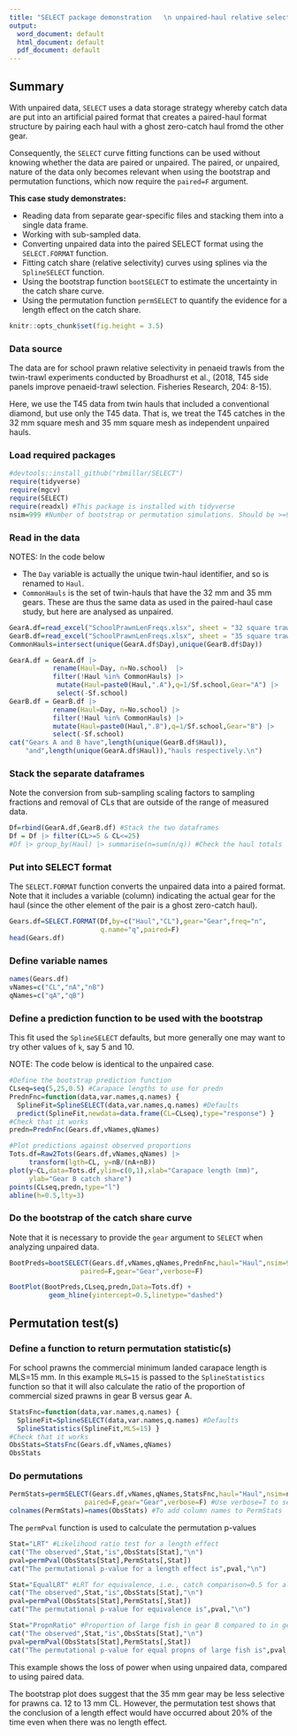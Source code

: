 ```yaml
---
title: "SELECT package demonstration   \n unpaired-haul relative selectivity "
output:
  word_document: default
  html_document: default
  pdf_document: default
---
```


## Summary

With unpaired data, `SELECT` uses a data storage strategy whereby catch
data are put into an artificial paired format that creates a
paired-haul format structure by pairing each haul with a ghost zero-catch haul 
fromd the other gear.

Consequently, the `SELECT` curve fitting functions can be used without knowing
whether the data are paired or unpaired. 
The paired, or unpaired, nature of the data only becomes relevant
when using the bootstrap and permutation functions, 
which now require the `paired=F` argument.

**This case study demonstrates:**

-   Reading data from separate gear-specific files and stacking them into a
    single data frame.
-   Working with sub-sampled data.
-   Converting unpaired data into the paired SELECT format using the
    `SELECT.FORMAT` function. 
-   Fitting catch share (relative selectivity) curves using splines 
    via the `SplineSELECT` function.
-   Using the bootstrap function `bootSELECT` to estimate the uncertainty in the
    catch share curve.
-   Using the permutation function `permSELECT` to quantify the evidence for a 
    length effect on the catch share.

```r
knitr::opts_chunk$set(fig.height = 3.5)
```

### Data source

The data are for school prawn relative selectivity in penaeid trawls from the
twin-trawl experiments conducted by Broadhurst et al., (2018, 
T45 side panels improve penaeid-trawl selection. Fisheries Research, 204: 8-15). 

Here, we use the T45 data from twin hauls that included a conventional
diamond, but use only the T45 data. 
That is, we treat the T45 catches in the 32 mm square mesh and 35 mm square mesh
as independent unpaired hauls.

### Load required packages

```r
#devtools::install_github("rbmillar/SELECT")
require(tidyverse)
require(mgcv)
require(SELECT)
require(readxl) #This package is installed with tidyverse
nsim=999 #Number of bootstrap or permutation simulations. Should be >=999 in practice.
```

### Read in the data
  
NOTES: In the code below

- The `Day` variable is actually the unique twin-haul identifier, 
and so is renamed to `Haul`.
- `CommonHauls` is the set of twin-hauls that have the 32 mm and 35 mm gears. 
These are thus the same data as used in the paired-haul case study, 
but here are analysed as unpaired.


```r
GearA.df=read_excel("SchoolPrawnLenFreqs.xlsx", sheet = "32 square trawl")
GearB.df=read_excel("SchoolPrawnLenFreqs.xlsx", sheet = "35 square trawl")
CommonHauls=intersect(unique(GearA.df$Day),unique(GearB.df$Day))

GearA.df = GearA.df |> 
           rename(Haul=Day, n=No.school)  |>  
           filter(!Haul %in% CommonHauls) |> 
            mutate(Haul=paste0(Haul,".A"),q=1/Sf.school,Gear="A") |> 
            select(-Sf.school)
GearB.df = GearB.df |>  
           rename(Haul=Day, n=No.school) |> 
           filter(!Haul %in% CommonHauls) |> 
           mutate(Haul=paste0(Haul,".B"),q=1/Sf.school,Gear="B") |>
           select(-Sf.school)
cat("Gears A and B have",length(unique(GearB.df$Haul)),
    "and",length(unique(GearA.df$Haul)),"hauls respectively.\n")
```

### Stack the separate dataframes

Note the conversion from sub-sampling scaling factors to sampling fractions
and removal of CLs that are outside of the range of measured data.

```r
Df=rbind(GearA.df,GearB.df) #Stack the two dataframes
Df = Df |> filter(CL>=5 & CL<=25) 
#Df |> group_by(Haul) |> summarise(n=sum(n/q)) #Check the haul totals
```
### Put into SELECT format

The `SELECT.FORMAT` function converts the unpaired data into a paired format.
Note that it includes a variable (column) indicating the actual gear for the
haul (since the other element of the pair is a ghost zero-catch haul).

```r
Gears.df=SELECT.FORMAT(Df,by=c("Haul","CL"),gear="Gear",freq="n",
                       q.name="q",paired=F)
head(Gears.df)
```



### Define variable names
```r
names(Gears.df)
vNames=c("CL","nA","nB")
qNames=c("qA","qB")
```

###  Define a prediction function to be used with the bootstrap

This fit used the `SplineSELECT` defaults, but more generally one may want
to try other values of `k`, say 5 and 10. 

NOTE: The code below is identical to the unpaired case.

```r
#Define the bootstrap prediction function
CLseq=seq(5,25,0.5) #Carapace lengths to use for predn
PrednFnc=function(data,var.names,q.names) {
  SplineFit=SplineSELECT(data,var.names,q.names) #Defaults
  predict(SplineFit,newdata=data.frame(CL=CLseq),type="response") }
#Check that it works
predn=PrednFnc(Gears.df,vNames,qNames)

#Plot predictions against observed proportions
Tots.df=Raw2Tots(Gears.df,vNames,qNames) |> 
     transform(lgth=CL, y=nB/(nA+nB))
plot(y~CL,data=Tots.df,ylim=c(0,1),xlab="Carapace length (mm)",
     ylab="Gear B catch share")
points(CLseq,predn,type="l")
abline(h=0.5,lty=3)
```



### Do the bootstrap of the catch share curve

Note that it is necessary to provide the `gear` argument to `SELECT` 
when analyzing unpaired data.

```r
BootPreds=bootSELECT(Gears.df,vNames,qNames,PrednFnc,haul="Haul",nsim=999,
                  paired=F,gear="Gear",verbose=F)
```

```r
BootPlot(BootPreds,CLseq,predn,Data=Tots.df) +
          geom_hline(yintercept=0.5,linetype="dashed")
```


## Permutation test(s)

### Define a function to return permutation statistic(s)

For school prawns the commercial minimum landed carapace length is MLS=15 mm. 
In this example `MLS=15` is passed to the `SplineStatistics` function so that 
it will also calculate the ratio of
the proportion of commercial sized prawns in gear B versus gear A.

```r
StatsFnc=function(data,var.names,q.names) {
  SplineFit=SplineSELECT(data,var.names,q.names) #Defaults
  SplineStatistics(SplineFit,MLS=15) }
#Check that it works
ObsStats=StatsFnc(Gears.df,vNames,qNames)
ObsStats
```

### Do permutations

```r
PermStats=permSELECT(Gears.df,vNames,qNames,StatsFnc,haul="Haul",nsim=nsim,
                   paired=F,gear="Gear",verbose=F) #Use verbose=T to see progress
colnames(PermStats)=names(ObsStats) #To add column names to PermStats
```

The `permPval` function is used to calculate the permutation p-values

```r
Stat="LRT" #Likelihood ratio test for a length effect
cat("The observed",Stat,"is",ObsStats[Stat],"\n")
pval=permPval(ObsStats[Stat],PermStats[,Stat])
cat("The permutational p-value for a length effect is",pval,"\n")

Stat="EqualLRT" #LRT for equivalence, i.e., catch comparison=0.5 for all lengths
cat("The observed",Stat,"is",ObsStats[Stat],"\n")
pval=permPval(ObsStats[Stat],PermStats[,Stat])
cat("The permutational p-value for equivalence is",pval,"\n")

Stat="PropnRatio" #Proportion of large fish in gear B compared to in gear A
cat("The observed",Stat,"is",ObsStats[Stat],"\n")
pval=permPval(ObsStats[Stat],PermStats[,Stat])
cat("The permutational p-value for equal propns of large fish is",pval,"\n")
```

This example shows the loss of power when using unpaired data, compared to 
using paired data. 

The bootstrap plot does suggest that the 35 mm gear may be less selective for
prawns ca. 12 to 13 mm CL. However, the permutation test shows that the 
conclusion of a length effect would have occurred about 20% of the time even
when there was no length effect.

